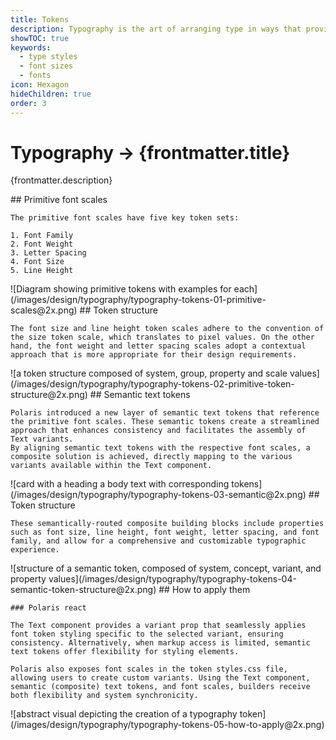 ```yaml
---
title: Tokens
description: Typography is the art of arranging type in ways that provides innate hierarchy to UI.
showTOC: true
keywords:
  - type styles
  - font sizes
  - fonts
icon: Hexagon
hideChildren: true
order: 3
---
```


# Typography &rarr; {frontmatter.title}

<Lede>{frontmatter.description}</Lede>

<Subnav />

<LayoutSection card>
  <Text>
    ## Primitive font scales

    The primitive font scales have five key token sets:

    1. Font Family
    2. Font Weight
    3. Letter Spacing
    4. Font Size
    5. Line Height

  </Text>
  <Large>
    ![Diagram showing primitive tokens with examples for each](/images/design/typography/typography-tokens-01-primitive-scales@2x.png)
  </Large>

  <Text>
    ## Token structure

    The font size and line height token scales adhere to the convention of the size token scale, which translates to pixel values. On the other hand, the font weight and letter spacing scales adopt a contextual approach that is more appropriate for their design requirements.

  </Text>
  <Large>
    ![a token structure composed of system, group, property and scale values](/images/design/typography/typography-tokens-02-primitive-token-structure@2x.png)
  </Large>
</LayoutSection>

<LayoutSection card>
  <Text>
    ## Semantic text tokens

    Polaris introduced a new layer of semantic text tokens that reference the primitive font scales. These semantic tokens create a streamlined approach that enhances consistency and facilitates the assembly of Text variants.
    By aligning semantic text tokens with the respective font scales, a composite solution is achieved, directly mapping to the various variants available within the Text component.

  </Text>
  <Large>
    ![card with a heading a body text with corresponding tokens](/images/design/typography/typography-tokens-03-semantic@2x.png)
  </Large>

  <Text>
    ## Token structure

    These semantically-routed composite building blocks include properties such as font size, line height, font weight, letter spacing, and font family, and allow for a comprehensive and customizable typographic experience.

  </Text>
  <Large>
    ![structure of a semantic token, composed of system, concept, variant, and property values](/images/design/typography/typography-tokens-04-semantic-token-structure@2x.png)
  </Large>
</LayoutSection>

<LayoutSection card>
  <Text>
    ## How to apply them

    ### Polaris react

    The Text component provides a variant prop that seamlessly applies font token styling specific to the selected variant, ensuring consistency. Alternatively, when markup access is limited, semantic text tokens offer flexibility for styling elements.

    Polaris also exposes font scales in the token styles.css file, allowing users to create custom variants. Using the Text component, semantic (composite) text tokens, and font scales, builders receive both flexibility and system synchronicity.

  </Text>
  <Large>
    ![abstract visual depicting the creation of a typography token](/images/design/typography/typography-tokens-05-how-to-apply@2x.png)
  </Large>
</LayoutSection>
